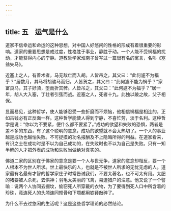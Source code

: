 ```yaml
---
---
---
```

title: 五　运气是什么
---




道家不信幸运和命运的这种思想，对中国人好悠闲的性格的形成有着很重要的影响。道家的重要思想是戒过度，性格胜于事业，静胜于动。一个人能不受祸福的扰动，才能获得内心的宁静。道教哲学家淮南子曾写过一篇很有名的寓言，名叫《塞翁失马》。

近塞上之人，有善术者，马无敌亡而入胡。人皆吊之，其父曰：“此何遽不为福乎？”居数月，其马将胡骏马而归。人皆贺之，其父曰：“此何遽不能为祸乎？”家富良马，其子好骑，堕而折其髀。人皆吊之，其父曰：“此何遽不为福乎？”居一年，胡人大入塞，丁壮者引弦而战。近塞之人，死者十九。此独以跛之故，父子相保。

显而易见，这种哲学，使人能够忍受一些折磨而不烦恼，他相信祸福是相连的，正如古钱必有正反面一样。这种哲学能使人得到宁静，不喜忙劳，淡于名利。这种哲学是说：“你以为不要紧，便什么都不要紧了。”成功的欲望和失败的恐惧，两者是差不多的东西，有了这个聪明的意念，成功的欲望就不会太热切了。一个人的事业越是成功也越怕失败。不可捉摸的功名报酬及不上隐晦所得的利益。在道家看来，有识之士在成功时是不以为自己成功的，在失败时也不以为自己是失败。只有一知半解的人才把外表的成功和失败当做绝对真实的。

佛道二家的区别在于佛家的意念是要一个人与世无争，道家的意念却相反，要一个人根本不为世人所求。世上最快乐的人，也就是不被世人所求的无忧无虑的人。道家最有名最有才智的哲学家庄子时常告诫我们，不要太著名，也不可太有用。太肥的猪要被人杀死，去供神；羽毛太美丽的飞禽，易遭猎户的注意。他又说了一个譬喻：说两个人协同去掘坟，偷窃死人所穿戴的衣物，为了要得到死人口中所含着的珍珠，竟连死人的头颅连同颊骨和下颚都用铁锤敲碎了。

为什么不去过悠闲的生活呢？这是这些哲学理论的必然结论。